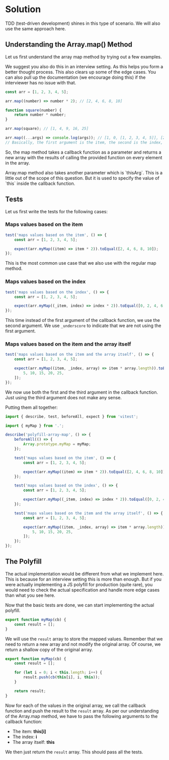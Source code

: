 
# Solution

TDD (test-driven development) shines in this type of scenario. We will also use the same approach here.

## Understanding the Array.map() Method

Let us first understand the array map method by trying out a few examples.

<Callout>
	We suggest you also do this in an interview setting. As this helps you form a
	better thought process. This also clears up some of the edge cases. You can
	also pull up the documentation (we encourage doing this) if the interviewer
	has no issue with that.
</Callout>

```js
const arr = [1, 2, 3, 4, 5];

arr.map((number) => number * 2); // [2, 4, 6, 8, 10]

function square(number) {
	return number * number;
}

arr.map(square); // [1, 4, 9, 16, 25]

arr.map((...args) => console.log(args)); // [1, 0, [1, 2, 3, 4, 5]], [2, 1, [1, 2, 3, 4, 5]] etc.,
// Basically, the first argument is the item, the second is the index, and the third is the array itself.
```

So, the map method takes a callback function as a parameter and returns a new array with the results of calling the provided function on every element in the array.

<Callout type='warn'>
	Array.map method also takes another parameter which is `thisArg`. This is a
	little out of the scope of this question. But it is used to specify the value
	of `this` inside the callback function.
</Callout>

## Tests

Let us first write the tests for the following cases:

### Maps values based on the item

```js title="index.test.js"
test('maps values based on the item', () => {
	const arr = [1, 2, 3, 4, 5];

	expect(arr.myMap((item) => item * 2)).toEqual([2, 4, 6, 8, 10]);
});
```

This is the most common use case that we also use with the regular map method.

### Maps values based on the index

```js title="index.test.js"
test('maps values based on the index', () => {
	const arr = [1, 2, 3, 4, 5];

	expect(arr.myMap((_item, index) => index * 2)).toEqual([0, 2, 4, 6, 8]);
});
```

This time instead of the first argument of the callback function, we use the second argument. We use `_underscore` to indicate that we are not using the first argument.

### Maps values based on the item and the array itself

```js title="index.test.js"
test('maps values based on the item and the array itself', () => {
	const arr = [1, 2, 3, 4, 5];

	expect(arr.myMap((item, _index, array) => item * array.length)).toEqual([
		5, 10, 15, 20, 25,
	]);
});
```

We now use both the first and the third argument in the callback function. Just using the third argument does not make any sense.

Putting them all together:

```js title="index.test.js" showLineNumbers
import { describe, test, beforeAll, expect } from 'vitest';

import { myMap } from '.';

describe('polyfill-array-map', () => {
	beforeAll(() => {
		Array.prototype.myMap = myMap;
	});

	test('maps values based on the item', () => {
		const arr = [1, 2, 3, 4, 5];

		expect(arr.myMap((item) => item * 2)).toEqual([2, 4, 6, 8, 10]);
	});

	test('maps values based on the index', () => {
		const arr = [1, 2, 3, 4, 5];

		expect(arr.myMap((_item, index) => index * 2)).toEqual([0, 2, 4, 6, 8]);
	});

	test('maps values based on the item and the array itself', () => {
		const arr = [1, 2, 3, 4, 5];

		expect(arr.myMap((item, _index, array) => item * array.length)).toEqual([
			5, 10, 15, 20, 25,
		]);
	});
});
```

## The Polyfill

<Callout type='error'>
	The actual implementation would be different from what we implement here. This
	is because for an interview setting this is more than enough. But if you were
	actually implementing a JS polyfill for production (quite rare), you would
	need to check the actual specification and handle more edge cases than what
	you see here.
</Callout>

Now that the basic tests are done, we can start implementing the actual polyfill.

```js title="index.js" ins={2}
export function myMap(cb) {
	const result = [];
}
```

We will use the `result` array to store the mapped values. Remember that we need to return a new array and not modify the original array. Of course, we return a shallow copy of the original array.

```js title="index.js" ins={4-8}
export function myMap(cb) {
	const result = [];

	for (let i = 0; i < this.length; i++) {
		result.push(cb(this[i], i, this));
	}

	return result;
}
```

Now for each of the values in the original array, we call the callback function and push the result to the `result` array. As per our understanding of the Array.map method, we have to pass the following arguments to the callback function:

- The item: **this[i]**
- The index: **i**
- The array itself: **this**

We then just return the `result` array. This should pass all the tests.
